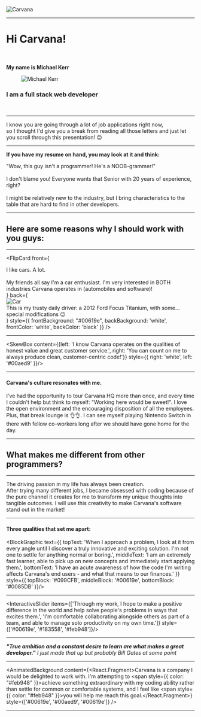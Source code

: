 


<div style={{ borderRadius: '10px', padding: '10vw 19vw', maxWidth: '70vw', background: 'white', display: 'flex', alignItems: 'center', justifyContent: 'center', margin: '0 auto'}}>
  <img className='company-logo' src='https://static.cargurus.com/images/site/2018/02/06/12/01/carvana_st__louis-pic-1574973333773972197-1600x1200.jpeg' alt='Carvana'/>
</div>

---


# Hi Carvana!
<br/>

**My name is Michael Kerr** 
<figure style={{ margin: '20px 0' }}>
  <img className='profile-picture' src={profile} alt='Michael Kerr' style={{ borderRadius: '10px', width: '540px', height: 'auto', margin: '0 auto' }}/>
</figure>

### I am a full stack web developer

<br/>

---


<div className='textbox-small' style={{ background: '#00aed9', color: 'white' }}>
  I know you are going through a lot of job applications right now,
  <br/>
  so I thought I'd give you a break from reading all those letters and just let you scroll through this presentation! 😉
</div>

<ResumeAnimation />

---



**If you have my resume on hand, you may look at it and think:**

<div className='textbox-uppercase' style={{ background: 'white' }}>
  "Wow, this guy isn't a programmer! He's a NOOB-grammer!"
</div>

<br/>

<div className='textbox-medium' style={{ background: '#00619e', color: 'white' }}>
  I don't blame you! Everyone wants that Senior with 20 years of experience, right?
  <br/>
  <br/>
  I might be relatively new to the industry, but I bring <span style={{ color: "#feb948"}}>characteristics</span> to the table that are <span style={{ color: "#feb948"}}>hard to find</span> in other developers.
</div>

---


## Here are some reasons why I should work with you guys:

---



<FlipCard front={<div><div>I like cars. A lot.</div><br/><div>My friends all say I'm a car enthusiast. I'm very interested in BOTH industries Carvana operates in (automobiles and software)!</div></div>} back={<div><img src='https://cdn.vox-cdn.com/uploads/chorus_image/image/59319581/A182669_medium.0.jpg' alt='Car' /><div>This is my trusty daily driver: a 2012 Ford Focus Titanium, with some... special modifications 😉</div></div>} style={{ frontBackground: "#00619e", backBackground: 'white', frontColor: 'white', backColor: 'black' }} />

---



<SkewBox content={{left: 'I know Carvana operates on the qualities of honest value and great customer service.', right: 'You can count on me to always produce clean, customer-centric code!'}} style={{ right: 'white', left: '#00aed9' }}/>

---


#### Carvana's culture resonates with me.

<div className='textbox-medium' style={{ background: 'white', color: '#79787d' }}>I've had the opportunity to tour Carvana HQ more than once, and every time I couldn't help but think to myself: "Working here would be sweet!". I love the open environment and the encouraging disposition of all the employees. Plus, that break lounge is 👌👌. I can see myself playing Nintendo Switch in there with fellow co-workers long after we should have gone home for the day.</div>

---


## What makes me different from other programmers?

---


<CircleAnimation />

<div className='textbox-medium' style={{ background: 'black', color: 'white' }}>
  The driving <span style={{ color: '#1aaaec' }}>passion</span> in my life has always been <span style={{ color: '#1aaaec' }}>creation.</span>
  <br/>
  After trying many different jobs, I became <span style={{ color: '#1aaaec' }}>obsessed</span> with coding because of the pure channel it creates for me to transform my <span style={{ color: '#1aaaec' }}>unique thoughts</span> into <span style={{ color: '#1aaaec' }}>tangible outcomes.</span> I will use this <span style={{ color: '#1aaaec' }}>creativity</span> to make <span style={{ color: '#1aaaec' }}>Carvana's</span> software <span style={{ color: '#1aaaec' }}>stand out</span> in the market!
</div>

---


#### Three qualities that set me apart:

<BlockGraphic 
  text={{
    topText: 'When I approach a problem, I look at it from every angle until I discover a truly innovative and exciting solution. I\'m not one to settle for anything normal or boring.', 
    middleText: 'I am an extremely fast learner, able to pick up on new concepts and immediately start applying them.', 
    bottomText: 'I have an acute awareness of how the code I\'m writing affects Carvana\'s end users - and what that means to our finances.'
  }} 
  style={{ 
    topBlock: '#099CFB', 
    middleBlock: '#00619e', 
    bottomBlock: '#0085DB' 
  }}/>

---

<InteractiveSlider items={['Through my work, I hope to make a positive difference in the world and help solve people\'s problems in ways that excites them.', 'I\'m comfortable collaborating alongside others as part of a team, and able to manage solo productivity on my own time.']} style={['#00619e', '#183558', '#feb948']}/>

---



***"True ambition and a constant desire to learn are what makes a great developer."***
<Cite>I just made that up but probably Bill Gates at some point</Cite>

---

<AnimatedBackground content={<React.Fragment><span>Carvana is a company I would be delighted to work with. I'm attempting to <span style={{ color: "#feb948" }}>achieve something extraordinary</span> with my coding ability rather than settle for common or comfortable systems, and I feel like <span style={{ color: "#feb948" }}>you will help me reach this goal.</span></span></React.Fragment>} style={['#00619e', '#00aed9', '#00619e']} />

---



<HiringResources primary='white' secondary="#00619e" font="'Roboto', sans-serif"/>